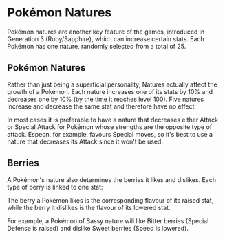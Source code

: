 
# Pokémon Natures
Pokémon natures are another key feature of the games, introduced in Generation 3 (Ruby/Sapphire), which can increase certain stats. Each Pokémon has one nature, randomly selected from a total of 25.

## Pokémon Natures
Rather than just being a superficial personality, Natures actually affect the growth of a Pokémon. Each nature increases one of its stats by 10% and decreases one by 10% (by the time it reaches level 100). Five natures increase and decrease the same stat and therefore have no effect.

In most cases it is preferable to have a nature that decreases either Attack or Special Attack for Pokémon whose strengths are the opposite type of attack. Espeon, for example, favours Special moves, so it's best to use a nature that decreases its Attack since it won't be used.

<NatureTable />

## Berries
A Pokémon's nature also determines the berries it likes and dislikes. Each type of berry is linked to one stat:

<BerryTable />

The berry a Pokémon likes is the corresponding flavour of its raised stat, while the berry it dislikes is the flavour of its lowered stat.

For example, a Pokémon of Sassy nature will like Bitter berries (Special Defense is raised) and dislike Sweet berries (Speed is lowered).